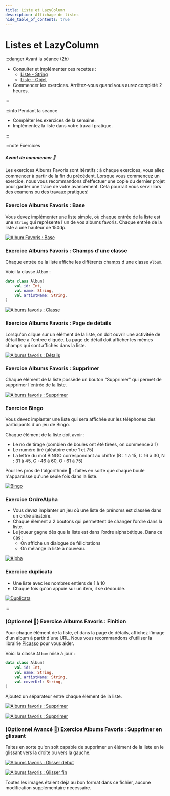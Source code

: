 ```yaml
---
title: Liste et LazyColumn
description: Affichage de listes
hide_table_of_contents: true
---
```


# Listes et LazyColumn

<Row>

<Column>

:::danger Avant la séance (2h)

- Consulter et implémenter ces recettes :
  - [Liste - String](../02-recettes/liste1.mdx)
  - [Liste - Objet](../02-recettes/liste2.mdx)
- Commencer les exercices. Arrêtez-vous quand vous aurez complété 2 heures.

:::

</Column>

<Column>

:::info Pendant la séance

- Compléter les exercices de la semaine. 
- Implémentez la liste dans votre travail pratique.

:::

</Column>

</Row>

:::note Exercices

##### Avant de commencer 🤔

Les exercices Albums Favoris sont itératifs : à chaque exercices, vous allez commencer à partir de la fin du précédent. Lorsque vous commencez un exercice, nous vous recommandons d'effectuer une copie du dernier projet pour garder une trace de votre avancement. Cela pourrait vous servir lors des examens ou des travaux pratiques!

### Exercice Albums Favoris : Base

<Row>

<Column size="9" >

Vous devez implémenter une liste simple, où chaque entrée de la liste est une `String` qui représente l'un de vos albums favoris. Chaque entrée de la liste a une hauteur de 150dp.

</Column>
<Column size="3" >

[![Album Favoris : Base](_7.1-recycler/albums_favoris_base.png)](_7.1-recycler/albums_favoris_base.png)

</Column>

</Row>

### Exercice Albums Favoris : Champs d'une classe

<Row>

<Column size="9" >

Chaque entrée de la liste affiche les différents champs d'une classe `Album`.

Voici la classe `Album` :

```kotlin
data class Album(
    val id: Int,
    val name: String,
    val artistName: String,
)
```

</Column>
<Column size="3" >

[![Albums favoris : Classe](_7.1-recycler/albums_favoris_classe.png)](_7.1-recycler/albums_favoris_classe.png)

</Column>

</Row>

### Exercice Albums Favoris : Page de détails

<Row>

<Column size="9" >

Lorsqu'on clique sur un élément de la liste, on doit ouvrir une activitée de détail liée à l'entrée cliquée. La page de détail doit afficher les mêmes champs qui sont affichés dans la liste.

</Column>
<Column size="3" >

[![Albums favoris : Détails](_7.1-recycler/albums_favoris_details.png)](_7.1-recycler/albums_favoris_details.png)

</Column>

</Row>

### Exercice Albums Favoris : Supprimer

<Row>

<Column size="9" >

Chaque élément de la liste possède un bouton "Supprimer" qui permet de supprimer l'entrée de la liste.

</Column>
<Column size="3" >

[![Albums favoris : Supprimer](_7.1-recycler/albums_favoris_supprimer.png)](_7.1-recycler/albums_favoris_supprimer.png)

</Column>
</Row>

### Exercice Bingo

<Row>

<Column size="9">

Vous devez implanter une liste qui sera affichée sur les téléphones des participants d'un jeu de Bingo.

Chaque élément de la liste doit avoir :

- Le no de tirage (combien de boules ont été tirées, on commence à 1)
- Le numéro tiré (aléatoire entre 1 et 75)
- La lettre du mot BINGO correspondant au chiffre (B : 1 à 15, I : 16 à 30, N : 31 à 45, G : 46 à 60, O : 61 à 75)

Pour les pros de l'algorithmie 💪 : faites en sorte que chaque boule n'apparaisse qu'une seule fois dans la liste.

</Column>

<Column size="3" >

[![Bingo](_7.1-recycler/bingo.png)](_7.1-recycler/bingo.png)

</Column>

</Row>

### Exercice OrdreAlpha

<Row>

<Column size="6" >

- Vous devez implanter un jeu où une liste de prénoms est classée dans un ordre aléatoire.
- Chaque élément a 2 boutons qui permettent de changer l’ordre dans la liste.
- Le joueur gagne dès que la liste est dans l’ordre alphabétique. Dans ce cas :
  - On affiche un dialogue de félicitations
  - On mélange la liste à nouveau.

</Column>

<Column size="6">

[![Alpha](_7.1-recycler/ordre_alpha.png)](_7.1-recycler/ordre_alpha.png)

</Column>

</Row>

### Exercice duplicata

<Row>

<Column size="9" >

- Une liste avec les nombres entiers de 1 à 10
- Chaque fois qu'on appuie sur un item, il se dédouble.

</Column>

<Column size="3">

[![Duplicata](_7.1-recycler/duplicata.png)](_7.1-recycler/duplicata.png)

</Column>

</Row>

:::

### (Optionnel 💪) Exercice Albums Favoris : Finition

<Row>

<Column size="6" >

Pour chaque élément de la liste, et dans la page de détails, affichez l'image d'un album à partir d'une URL. Nous vous recommandons d'utiliser la librairie [Picasso](https://square.github.io/picasso/) pour vous aider.

Voici la classe `Album` mise à jour :

```kotlin
data class Album(
    val id: Int,
    val name: String,
    val artistName: String,
    val coverUrl: String,
)
```

Ajoutez un séparateur entre chaque élément de la liste.

</Column>
<Column size="3" >

[![Albums favoris : Supprimer](_7.1-recycler/albums_favoris_finition_item.png)](_7.1-recycler/albums_favoris_finition_item.png)

</Column>
<Column size="3" >

[![Albums favoris : Supprimer](_7.1-recycler/albums_favoris_finition_details.png)](_7.1-recycler/albums_favoris_finition_details.png)

</Column>
</Row>

### (Optionnel Avancé 💪) Exercice Albums Favoris : Supprimer en glissant

<Row>

<Column size="6" >

Faites en sorte qu'on soit capable de supprimer un élément de la liste en le glissant vers la droite ou vers la gauche.

</Column>
<Column size="3" >

[![Albums favoris : Glisser début](_7.1-recycler/albums_favoris_glisser_debut.png)](_7.1-recycler/albums_favoris_glisser_debut.png)

</Column>
<Column size="3" >

[![Albums favoris : Glisser fin](_7.1-recycler/albums_favoris_glisser_fin.png)](_7.1-recycler/albums_favoris_glisser_fin.png)

</Column>
</Row>

Toutes les images étaient déjà au bon format dans ce fichier, aucune modification supplémentaire nécessaire.
